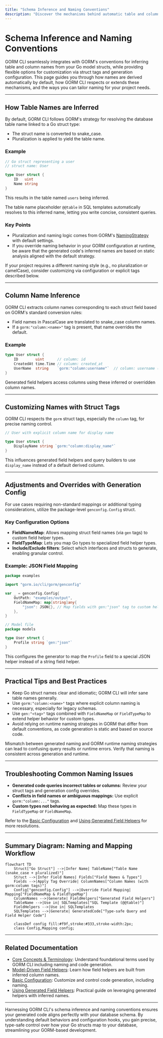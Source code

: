 ```yaml
---
title: "Schema Inference and Naming Conventions"
description: "Discover the mechanisms behind automatic table and column name inference, and how GORM CLI aligns with or extends GORM's conventions. Learn about custom mapping options through tags and generator configuration."
---
```


# Schema Inference and Naming Conventions

GORM CLI seamlessly integrates with GORM's conventions for inferring table and column names from your Go model structs, while providing flexible options for customization via struct tags and generation configuration. This page guides you through how names are derived automatically by default, how GORM CLI respects or extends these mechanisms, and the ways you can tailor naming for your project needs.

---

## How Table Names are Inferred

By default, GORM CLI follows GORM's strategy for resolving the database table name linked to a Go struct type:

- The struct name is converted to snake_case.
- Pluralization is applied to yield the table name.

### Example

```go
// Go struct representing a user
// struct name: User

type User struct {
    ID   uint
    Name string
}
```

This results in the table named `users` being inferred.

The table name placeholder `@@table` in SQL templates automatically resolves to this inferred name, letting you write concise, consistent queries.

### Key Points

- Pluralization and naming logic comes from GORM's [NamingStrategy](https://gorm.io/docs/naming.html) with default settings.
- If you override naming behavior in your GORM configuration at runtime, be aware that the generated code's inferred names are based on static analysis aligned with the default strategy.

<Info>
If your project requires a different naming style (e.g., no pluralization or camelCase), consider customizing via configuration or explicit tags described below.
</Info>

---

## Column Name Inference

GORM CLI extracts column names corresponding to each struct field based on GORM's standard conversion rules:

- Field names in PascalCase are translated to snake_case column names.
- If a `gorm:"column:<name>"` tag is present, that name overrides the default.

### Example

```go
type User struct {
    ID        uint      // column: id
    CreatedAt time.Time // column: created_at
    UserName  string    `gorm:"column:username"`  // column: username (tag override)
}
```

Generated field helpers access columns using these inferred or overridden column names.

---

## Customizing Names with Struct Tags

GORM CLI respects the `gorm` struct tags, especially the `column` tag, for precise naming control.

```go
// User with explicit column name for display name

type User struct {
    DisplayName string `gorm:"column:display_name"`
}
```

This influences generated field helpers and query builders to use `display_name` instead of a default derived column.

---

## Adjustments and Overrides with Generation Config

For use cases requiring non-standard mappings or additional typing considerations, utilize the package-level `genconfig.Config` struct.

### Key Configuration Options

- **FieldNameMap**: Allows mapping struct field names (via `gen` tags) to custom field helper types.
- **FieldTypeMap**: Lets you map Go types to specialized field helper types.
- **Include/Exclude filters**: Select which interfaces and structs to generate, enabling granular control.

### Example: JSON Field Mapping

```go
package examples

import "gorm.io/cli/gorm/genconfig"

var _ = genconfig.Config{
    OutPath: "examples/output",
    FieldNameMap: map[string]any{
        "json": JSON{}, // Map fields with gen:"json" tag to custom helper
    },
}
```

```go
// Model file
package models

type User struct {
    Profile string `gen:"json"`
}
```

This configures the generator to map the `Profile` field to a special JSON helper instead of a string field helper.

---

## Practical Tips and Best Practices

- Keep Go struct names clear and idiomatic; GORM CLI will infer sane table names generally.
- Use `gorm:"column:<name>"` tags where explicit column naming is necessary, especially for legacy schemas.
- Use `gen:"<tag>"` tags combined with `FieldNameMap` or `FieldTypeMap` to extend helper behavior for custom types.
- Avoid relying on runtime naming strategies in GORM that differ from default conventions, as code generation is static and based on source code.

<Warning>
Mismatch between generated naming and GORM runtime naming strategies can lead to confusing query results or runtime errors.
Verify that naming is consistent across generation and runtime.
</Warning>

---

## Troubleshooting Common Naming Issues

- **Generated code queries incorrect tables or columns:** Review your struct tags and generation config overrides.
- **Conflicts in field names or ambiguous mappings:** Use explicit `gorm:"column:..."` tags.
- **Custom types not behaving as expected:** Map these types in `FieldTypeMap` or `FieldNameMap`.

Refer to the [Basic Configuration](https://docs.gorm.io/getting-started/configuration-troubleshooting/basic-configuration) and [Using Generated Field Helpers](https://docs.gorm.io/guides/getting-started-workflows/using-field-helpers) for more resolutions.

---

## Summary Diagram: Naming and Mapping Workflow

```mermaid
flowchart TD
    Struct["Go Struct"] -->|Infer Name| TableName["Table Name (snake_case + pluralized)"]
    Struct -->|Infer Field Names| Fields["Field Names & Types"]
    Fields -->|Apply Tag Override| ColumnNames["Column Names (with gorm:column tags)"]
    Config["genconfig.Config"] -->|Override Field Mapping| Mapping["FieldNameMap & FieldTypeMap"]
    ColumnNames -->|Generate| FieldHelpers["Generated Field Helpers"]
    TableName -->|Use in| SQLTemplates["SQL Template (@@table)"]
    FieldHelpers -->|Use in| SQLTemplates
    SQLTemplates -->|Generate| GeneratedCode["Type-safe Query and Field Helper Code"]

    classDef config fill:#f9f,stroke:#333,stroke-width:2px;
    class Config,Mapping config;
```

---

## Related Documentation

- [Core Concepts & Terminology](https://docs.gorm.io/overview/concepts-architecture-flow/core-concepts-terminology): Understand foundational terms used by GORM CLI including naming and code generation.
- [Model-Driven Field Helpers](https://docs.gorm.io/concepts/core-architecture/model-field-helpers): Learn how field helpers are built from inferred column names.
- [Basic Configuration](https://docs.gorm.io/getting-started/configuration-troubleshooting/basic-configuration): Customize and control code generation, including naming.
- [Using Generated Field Helpers](https://docs.gorm.io/guides/getting-started-workflows/using-field-helpers): Practical guide on leveraging generated helpers with inferred names.

---

Harnessing GORM CLI's schema inference and naming conventions ensures your generated code aligns perfectly with your database schema. By understanding default behaviors and configuration hooks, you gain precise, type-safe control over how your Go structs map to your database, streamlining your GORM-based development.


